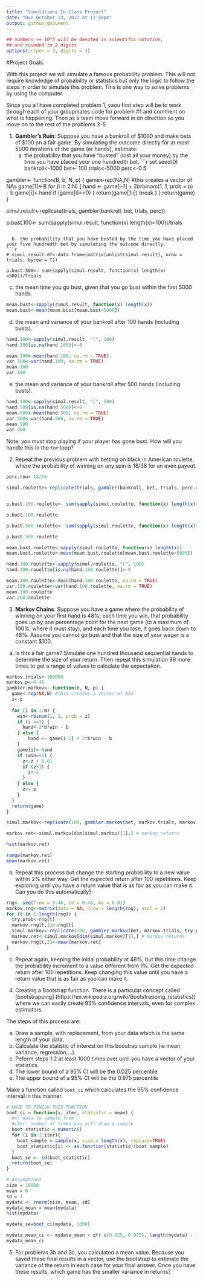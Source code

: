 ```yaml
---
title: "Simulations In-Class Project"
date: "Due October 13, 2017 at 11:59pm"
output: github_document
---
```


<style type="text/css">
.table {

    width: 80%;
    margin-left:10%; 
    margin-right:10%;
}
</style>
```r
## numbers >= 10^5 will be denoted in scientific notation,
## and rounded to 2 digits
options(scipen = 3, digits = 3)
```

#Project Goals:

With this project we will simulate a famous probability problem. This will not require knowledge of probability or statistics but only the logic to follow the steps in order to simulate this problem. This is one way to solve problems by using the computer. 

Since you all have completed problem 1, yaou first step will be to work through each of your groupmates code for problem #1 and comment on what is happening. Then as a team move forward in on direction as you move on to the rest of the problems 2-5

 1. **Gambler's Ruin**: Suppose you have a bankroll of $1000 and make bets of $100 on a fair game. By simulating the outcome directly for at most 5000 iterations of the game (or hands), estimate:
    a. the probability that you have "busted" (lost all your money) by the time you have placed your one hundredth bet. 
```r
set.seed(0)
bankroll<-1000
bet<- 100
trials<-5000
perc<-0.5

gambler<- function(B, b, N, p) {
  game<-rep(NA,N) #this creates a vector of NAs
  game[1]<-B
  for (i in 2:N) {
  	hand <- game[i-1] + 2*b*rbinom(1, 1, prob = p) - b
  	game[i]<-hand
  	if (game[i]==0) {
  		return(game[1:i])
  		break
  	}
  }
  return(game)
}

simul.result<-replicate(trials, gambler(bankroll, bet, trials, perc))

p.bust.100<- sum(sapply(simul.result, function(x) length(x)<100))/trials
```
    
  b. the probability that you have busted by the time you have placed your five hundredth bet by simulating the outcome directly. 
```r
# simul.result.df<-data.frame(matrix(unlist(simul.result), nrow = trials, byrow = T))

p.bust.500<- sum(sapply(simul.result, function(x) length(x)<500))/trials
```
  
  c. the mean time you go bust, given that you go bust within the first 5000 hands.
```r
mean.bust<-sapply(simul.result, function(x) length(x))
mean.bust<-mean(mean.bust[mean.bust<5000])
```
  
  d. the mean and variance of your bankroll after 100 hands (including busts).
  
```r
hand.100<-sapply(simul.result, "[", 100)
hand.100[is.na(hand.100)]<-0

mean.100<-mean(hand.100, na.rm = TRUE)
var.100<-var(hand.100, na.rm = TRUE)
mean.100
var.100
```
  
  e. the mean and variance of your bankroll after 500 hands (including busts).
```r
hand.500<-sapply(simul.result, "[", 500)
hand.500[is.na(hand.500)]<-0
mean.500<-mean(hand.500, na.rm = TRUE)
var.500<-var(hand.500, na.rm = TRUE)
mean.500
var.500
```
  
Note: you *must* stop playing if your player has gone bust. How will you handle this in the `for` loop?

2. Repeat the previous problem with betting on black in American roulette, where the probability of winning on any spin is 18/38 for an even payout.
```r
perc.rou<-18/38

simul.roulette<-replicate(trials, gambler(bankroll, bet, trials, perc.rou))


p.bust.100.roulette<- sum(sapply(simul.roulette, function(x) length(x)<100))/trials

p.bust.100.roulette

p.bust.500.roulette<- sum(sapply(simul.roulette, function(x) length(x)<500))/trials

p.bust.500.roulette

mean.bust.roulette<-sapply(simul.roulette, function(x) length(x))
mean.bust.roulette<-mean(mean.bust.roulette[mean.bust.roulette<5000])

hand.100.roulette<-sapply(simul.roulette, "[", 100)
hand.100.roueltte[is.na(hand.100.roulette)]<-0

mean.100.roulette<-mean(hand.100.roulette, na.rm = TRUE)
var.100.roulette<-var(hand.100.roulette, na.rm = TRUE)
mean.100.roulette
var.100.roulette
```

3. **Markov Chains**. Suppose you have a game where the probability of winning on your first hand is 48%; each time you win, that probability goes up by one percentage point for the next game (to a maximum of 100%, where it must stay), and each time you lose, it goes back down to 48%. Assume you cannot go bust and that the size of your wager is a constant $100.

  a. Is this a fair game? Simulate one hundred thousand sequential hands to determine the size of your return. Then repeat this simulation 99 more times to get a range of values to calculate the expectation.

```r
markov.trials<-100000
markov.p<-0.48
gambler.markov<- function(b, N, p) {
  game<-rep(NA,N) #this creates a vector of NAs
  z<-p
  
  for (i in 1:N) {
    win<-rbinom(1, 1, prob = z)
    if (i ==1) {
      hand<-2*b*win - b
    } else {
    	hand <- game[i-1] + 2*b*win - b
    }
  	game[i]<-hand
  	if (win==1) {
  	  z<-z + 0.01
  	  if (z>1) {
  	    z<-1
  	  }
  	} else {
  	  z<- p
  	}
  }
  return(game)
}

simul.markov<-replicate(100, gambler.markov(bet, markov.trials, markov.p))

markov.ret<-simul.markov[dim(simul.markov)[1],] # markov returns

hist(markov.ret)

range(markov.ret)
mean(markov.ret)
```
  
  b. Repeat this process but change the starting probability to a new value within 2% either way. Get the expected return after 100 repetitions. Keep exploring until you have a return value that is as fair as you can make it. Can you do this automatically?
```r
rng<- seq(from = 0.46, to = 0.48, by = 0.01)
markov.rng<-matrix(data = NA, nrow = length(rng), ncol = 2)
for (t in 1:length(rng)) {
  try.prob<-rng[t]
  markov.rng[t,1]<-rng[t]
  simul.markov<-replicate(100, gambler.markov(bet, markov.trials, try.prob))
  markov.ret<-simul.markov[dim(simul.markov)[1],] # markov returns
  markov.rng[t,2]<-mean(markov.ret)
}
```
  
  c. Repeat again, keeping the initial probability at 48%, but this time change the probability increment to a value different from 1%. Get the expected return after 100 repetitions. Keep changing this value until you have a return value that is as fair as you can make it. 

4. Creating a Bootstrap function. There is a particular concept called [bootstrapping]
(https://en.wikipedia.org/wiki/Bootstrapping_(statistics)) where we can easily create 95% confidence intervals, even for complex estimators.

The steps of this process are:

  a. Draw a sample, with replacement, from your data which is the same length of your data.
  b. Calculate the statistic of interest on this boostrap sample (ie mean, variance, regression,...)
  c. Peform steps 1:2 at least 1000 times over until you have a vector of your statistics. 
  d. The lower bound of a 95% CI will be the 0.025 percentile
  e. The upper bound of a 95% CI will be the 0.975 percentile

Make a function called `boot_ci` which calculates the 95% confidence interval in this manner. 

```r
# HAVE TO FINISH THIS FUNCTION
boot_ci = function(x, iter, statistic = mean) {
  #x: data to sample from
  #iter: number of times you will draw a sample
  boot_statistic = numeric()
  for (i in 1:iter){
    boot_sample = sample(x, size = length(x), replace=TRUE)
    boot_statistic[i] <- as.function(statistic)(boot_sample)
  }
  boot_se <- sd(boot_statistic)
  return(boot_se)
}

# Assumptions
size = 10000
mean = 0
sd = 1
mydata <- rnorm(size, mean, sd)
mydata_mean = mean(mydata)
hist(mydata)

mydata_se=boot_ci(mydata, 1000)

mydata_mean_ci <- mydata_mean + qt( c(0.025, 0.975), length(mydata) - 1) * mydata_se
mydata_mean_ci
```

5. For problems 3b and 3c, you calculated a mean value. Because you saved these final results in a vector, use the bootstrap to estimate the variance of the return in each case for your final answer. Once you have these results, which game has the smaller variance in returns?